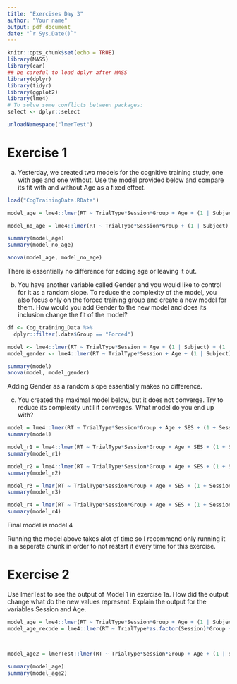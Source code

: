 ```yaml
---
title: "Exercises Day 3"
author: "Your name"
output: pdf_document
date: "`r Sys.Date()`"
---
```


```r
knitr::opts_chunk$set(echo = TRUE)
library(MASS)
library(car)
## be careful to load dplyr after MASS
library(dplyr)
library(tidyr)
library(ggplot2)
library(lme4)
# To solve some conflicts between packages:
select <- dplyr::select

unloadNamespace("lmerTest")

```


# Exercise 1
a) Yesterday, we created two models for the cognitive training study, one with age and one without. Use the model provided below and compare its fit with and without Age as a fixed effect.
```r
load("CogTrainingData.RData")

model_age = lme4::lmer(RT ~ TrialType*Session*Group + Age + (1 | Subject) + (1 | Item), data=Cog_training_Data)

model_no_age = lme4::lmer(RT ~ TrialType*Session*Group + (1 | Subject) + (1 | Item), data=Cog_training_Data)

summary(model_age)
summary(model_no_age)

anova(model_age, model_no_age)

```
There is essentially no difference for adding age or leaving it out.


b) You have another variable called Gender and you would like to control for it as a random slope. To reduce the complexity of the model, you also focus only on the forced training group and create a new model for them. How would you add Gender to the new model and does its inclusion change the fit of the model?

```r
df <- Cog_training_Data %>% 
  dplyr::filter(.data$Group == "Forced")

model <- lme4::lmer(RT ~ TrialType*Session + Age + (1 | Subject) + (1 | Item), data=df)
model_gender <- lme4::lmer(RT ~ TrialType*Session + Age + (1 | Subject) + (1 + Gender | Item), data=df)

summary(model)
anova(model, model_gender)

```

Adding Gender as a random slope essentially makes no difference.


c) You created the maximal model below, but it does not converge. Try to reduce its complexity until it converges. What model do you end up with?

```r
model = lme4::lmer(RT ~ TrialType*Session*Group + Age + SES + (1 + Session || Subject) + (1 + Session*Group + Age + SES| Item), data=Cog_training_Data)
summary(model)
```


```r
model_r1 = lme4::lmer(RT ~ TrialType*Session*Group + Age + SES + (1 + Session| Subject) + (1 + Session*Group + SES| Item), data=Cog_training_Data)
summary(model_r1)
```


```r
model_r2 = lme4::lmer(RT ~ TrialType*Session*Group + Age + SES + (1 + Session| Subject) + (0 + Session*Group + SES| Item), data=Cog_training_Data)
summary(model_r2)
```

```r
model_r3 = lmer(RT ~ TrialType*Session*Group + Age + SES + (1 + Session| Subject) + (0 + Session*Group | Item), data=Cog_training_Data)
summary(model_r3)
```

```r
model_r4 = lmer(RT ~ TrialType*Session*Group + Age + SES + (1 + Session| Subject) + (0 + Group | Item), data=Cog_training_Data)
summary(model_r4)
```

Final model is model 4


Running the model above takes alot of time so I recommend only running it in a seperate chunk in order to not restart it every time for this exercise.

# Exercise 2
Use lmerTest to see the output of Model 1 in exercise 1a. How did the output change what do the new values represent. Explain the output for the variables Session and Age.
```r

model_age = lme4::lmer(RT ~ TrialType*Session*Group + Age + (1 | Subject) + (1 | Item), data=Cog_training_Data)
model_age_recode = lme4::lmer(RT ~ TrialType*as.factor(Session)*Group + Age + (1 | Subject) + (1 | Item), data=Cog_training_Data)



model_age2 = lmerTest::lmer(RT ~ TrialType*Session*Group + Age + (1 | Subject) + (1 | Item), data=Cog_training_Data)

summary(model_age)
summary(model_age2)

```
